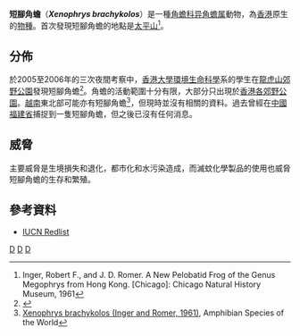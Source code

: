 {{NoteTA
|1=zh-hant:短腳角蟾;zh-hans:短肢角蟾;
}}
{{Speciesbox
| taxon = Xenophrys brachykolos
| image = Xenophrys brachykolos.jpg
| status = EN | status_system = IUCN3.1
| trend = down 
| binomial_authority = (Inger & Romer, 1961)  
}}

'''短腳角蟾'''（'''''Xenophrys brachykolos'''''）是一種[[角蟾科|角蟾科]][[异角蟾属|异角蟾属]]動物，為[[香港|香港]]原生的[[物種|物種]]。首次發現短腳角蟾的地點是[[太平山_(香港)|太平山]]<ref> Inger, Robert F., and J. D. Romer. A New Pelobatid Frog of the Genus Megophrys from Hong Kong. [Chicago]: Chicago Natural History Museum, 1961</ref>。

==分佈==
於2005至2006年的三次夜間考察中，[[香港大學|香港大學]][[環境生命科學|環境生命科學]]系的學生在[[龍虎山郊野公園|龍虎山郊野公園]]發現短腳角蟾<ref name="Sung Yik Hei">{{Cite web |url=http://www.hku.hk/ecology/porcupine/por34/34-vert4-lungfushan.htm#index4 |title=Night safaris in Lung Fu Shan Country Park, Hong Kong |accessdate=2007-06-09 |archive-date=2007-05-29 |archive-url=https://web.archive.org/web/20070529032547/http://www.hku.hk/ecology/porcupine/por34/34-vert4-lungfushan.htm#index4 |dead-url=yes }}</ref>。角蟾的活動範圍十分有限，大部分只出現於[[香港郊野公園|香港各郊野公園]]。[[越南|越南]]東北部可能亦有短腳角蟾<ref>[http://research.amnh.org/herpetology/amphibia/references.php?id=17555  Xenophrys brachykolos (Inger and Romer, 1961)], Amphibian Species of the World </ref>，但現時並沒有相關的資料。過去曾經在[[中国|中國]][[福建省|福建省]]捕捉到一隻短腳角蟾，但之後已沒有任何消息。

==威脅==
主要威脅是生境損失和退化，都市化和水污染造成，而滅蚊化學製品的使用也威脅短腳角蟾的生存和繁殖。

==參考資料==
{{reflist}}
*[http://www.iucnredlist.org/search/details.php/57633/summ IUCN Redlist]
{{Taxonbar}}
[[Category:异角蟾属|D]]
[[Category:香港動物|D]]
[[Category:1961年描述的动物|D]]
